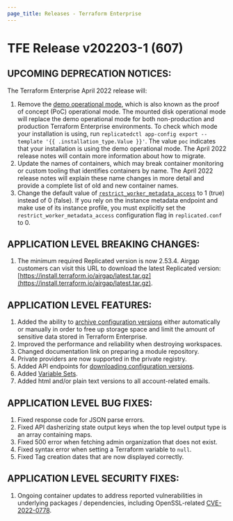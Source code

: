 ```yaml
---
page_title: Releases - Terraform Enterprise
---
```


# TFE Release v202203-1 (607)

## UPCOMING DEPRECATION NOTICES:

The Terraform Enterprise April 2022 release will:

1. Remove the [demo operational mode](https://www.terraform.io/enterprise/before-installing#operational-mode-decision), which is also known as the proof of concept (PoC) operational mode. The mounted disk operational mode will replace the demo operational mode for both non-production and production Terraform Enterprise environments. To check which mode your installation is using, run `replicatedctl app-config export --template '{{ .installation_type.Value }}'`. The value `poc` indicates that your installation is using the demo operational mode. The April 2022 release notes will contain more information about how to migrate.
1. Update the names of containers, which may break container monitoring or custom tooling that identifies containers by name. The April 2022 release notes will explain these name changes in more detail and provide a complete list of old and new container names.
1. Change the default value of [`restrict_worker_metadata_access`](https://www.terraform.io/enterprise/install/automated/automating-the-installer#restrict_worker_metadata_access) to 1 (true) instead of 0 (false). If you rely on the instance metadata endpoint and make use of its instance profile, you must explicitly set the `restrict_worker_metadata_access` configuration flag in `replicated.conf` to 0.

## APPLICATION LEVEL BREAKING CHANGES:

1. The minimum required Replicated version is now 2.53.4. Airgap customers can visit this URL to download the latest Replicated version: [https://install.terraform.io/airgap/latest.tar.gz](https://install.terraform.io/airgap/latest.tar.gz).

## APPLICATION LEVEL FEATURES:

1. Added the ability to [archive configuration versions](https://www.terraform.io/cloud-docs/workspaces/configurations#archiving-configuration-versions) either automatically or manually in order to free up storage space and limit the amount of sensitive data stored in Terraform Enterprise.
2. Improved the performance and reliability when destroying workspaces.
3. Changed documentation link on preparing a module repository.
4. Private providers are now supported in the private registry.
5. Added API endpoints for [downloading configuration versions](https://www.terraform.io/cloud-docs/api-docs/configuration-versions#download-configuration-files).
1. Added [Variable Sets](https://www.terraform.io/cloud-docs/api-docs/variable-sets).
1. Added html and/or plain text versions to all account-related emails.

## APPLICATION LEVEL BUG FIXES:

1. Fixed response code for JSON parse errors.
2. Fixed API dasherizing state output keys when the top level output type is an array containing maps.
3. Fixed 500 error when fetching admin organization that does not exist.
1. Fixed syntax error when setting a Terraform variable to `null`.
1. Fixed Tag creation dates that are now displayed correctly.

## APPLICATION LEVEL SECURITY FIXES:

1. Ongoing container updates to address reported vulnerabilities in underlying packages / dependencies, including OpenSSL-related [CVE-2022-0778](https://nvd.nist.gov/vuln/detail/CVE-2022-0778).
